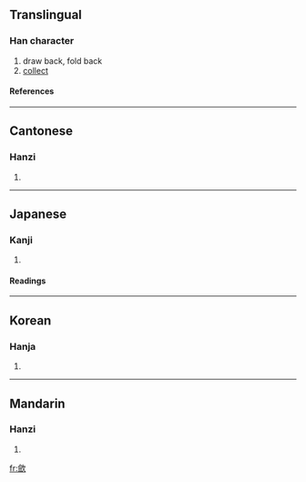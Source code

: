 {{see|斂}}

==Translingual==
===Han character===
{{Han char|rn=76|rad=欠|as=13|sn=17|four=8788<sub>2</sub>|canj=人人弓人 (OONO)}}
# draw back, fold back
# [[collect]]
====References====
{{Han ref|kx=0572.230|dkj=16210|dj=0960.210|hdz=32152.120|uh=6B5B|ud=27483|bh=ED4B|bd=60747}}

----
==Cantonese==
===Hanzi===
{{yue-hanzi|jyut=|y=lim5}}
# {{defn|Cantonese}}

----
==Japanese==
===Kanji===
{{ja-kanji|grade=|rs=欠13}}
# {{defn|Japanese}} 
====Readings====
{{ja-readings|on=[[かん]] (kan), [[けん]] (ken)|kun=[[のぞむ]] (nozomu), [[あたえる]] (ataeru)}}

----
==Korean==
===Hanja===
{{ko-hanja|hangeul=검|eumhun=|rv=geom|mr=kŏm|y=kem}}
# {{defn|Korean}}

----
==Mandarin==
===Hanzi===
{{cmn-hanzi|pin=[[liǎn]] ([[lian3]]), [[liàn]] ([[lian4]])|wg=lien<sup>3</sup>, lien<sup>4</sup>}}
# {{defn|Mandarin}}

[[fr:歛]]